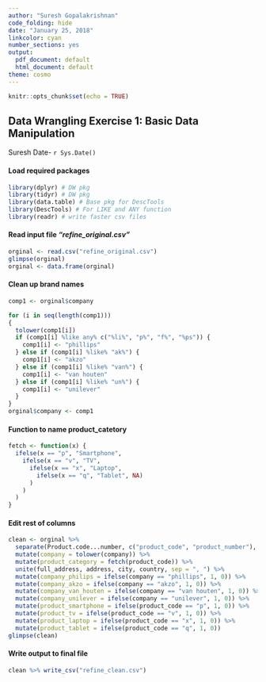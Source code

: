 ---
author: "Suresh Gopalakrishnan"
code_folding: hide
date: "January 25, 2018"
linkcolor: cyan
number_sections: yes
output:
  pdf_document: default
  html_document: default
theme: cosmo
---

```{r setup, include=FALSE}
knitr::opts_chunk$set(echo = TRUE)
```

##  Data Wrangling Exercise 1: Basic Data Manipulation
Suresh
Date- `r Sys.Date()` 

#### Load required packages 
```{r message=FALSE,warning=FALSE}
library(dplyr) # DW pkg
library(tidyr) # DW pkg
library(data.table) # Base pkg for DescTools
library(DescTools) # For LIKE and ANY function
library(readr) # write faster csv files
```

#### Read input file *"refine_original.csv"*

```{r message=FALSE,warning=FALSE}
orginal <- read.csv("refine_original.csv")
glimpse(orginal)
orginal <- data.frame(orginal)
```

#### Clean up brand names

```{r message=FALSE,warning=FALSE}
comp1 <- orginal$company

for (i in seq(length(comp1)))
{
  tolower(comp1[i])
  if (comp1[i] %like any% c("%li%", "p%", "f%", "%ps")) {
    comp1[i] <- "phillips"
  } else if (comp1[i] %like% "ak%") {
    comp1[i] <- "akzo"
  } else if (comp1[i] %like% "van%") {
    comp1[i] <- "van houten"
  } else if (comp1[i] %like% "un%") {
    comp1[i] <- "unilever"
  }
}
orginal$company <- comp1
```

#### Function to name product_catetory
```{r message=FALSE,warning=FALSE}
fetch <- function(x) {
  ifelse(x == "p", "Smartphone",
    ifelse(x == "v", "TV",
      ifelse(x == "x", "Laptop",
        ifelse(x == "q", "Tablet", NA)
      )
    )
  )
}
```

#### Edit rest of columns 
```{r message=FALSE,warning=FALSE}
clean <- orginal %>%
  separate(Product.code...number, c("product_code", "product_number"), "-") %>%
  mutate(company = tolower(company)) %>%
  mutate(product_category = fetch(product_code)) %>%
  unite(full_address, address, city, country, sep = ", ") %>%
  mutate(company_philips = ifelse(company == "phillips", 1, 0)) %>%
  mutate(company_akzo = ifelse(company == "akzo", 1, 0)) %>%
  mutate(company_van_houten = ifelse(company == "van houten", 1, 0)) %>%
  mutate(company_unilever = ifelse(company == "unilever", 1, 0)) %>%
  mutate(product_smartphone = ifelse(product_code == "p", 1, 0)) %>%
  mutate(product_tv = ifelse(product_code == "v", 1, 0)) %>%
  mutate(product_laptop = ifelse(product_code == "x", 1, 0)) %>%
  mutate(product_tablet = ifelse(product_code == "q", 1, 0))
glimpse(clean)
```

#### Write output to final file 

```{r message=FALSE,warning=FALSE}
clean %>% write_csv("refine_clean.csv")
```

